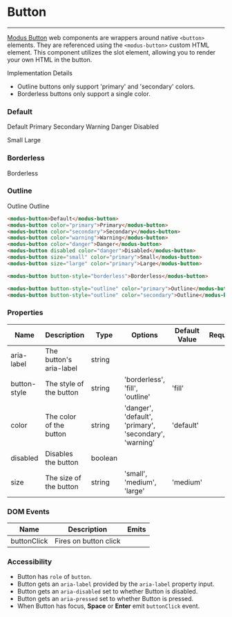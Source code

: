 
# Button

---

[Modus Button](https://modus.trimble.com/elements/buttons/) web components are wrappers around native `<button>` elements. They are referenced using the `<modus-button>` custom HTML element.
This component utilizes the slot element, allowing you to render your own HTML in the button.

Implementation Details

- Outline buttons only support 'primary' and 'secondary' colors.
- Borderless buttons only support a single color.

<Anchor storyId="components-button--default" />

### Default

<modus-button>Default</modus-button>
<modus-button color="primary">Primary</modus-button>
<modus-button color="secondary">Secondary</modus-button>
<modus-button color="warning">Warning</modus-button>
<modus-button color="danger">Danger</modus-button>
<modus-button disabled color="danger">Disabled</modus-button>

<modus-button size="small" color="primary">Small</modus-button>
<modus-button size="large" color="primary">Large</modus-button>

<Anchor storyId="components-button--borderless" />

### Borderless

<modus-button button-style="borderless">Borderless</modus-button>

<Anchor storyId="components-button--outline" />

### Outline

<modus-button button-style="outline" color="primary">Outline</modus-button>
<modus-button button-style="outline" color="secondary">Outline</modus-button>

```html
<modus-button>Default</modus-button>
<modus-button color="primary">Primary</modus-button>
<modus-button color="secondary">Secondary</modus-button>
<modus-button color="warning">Warning</modus-button>
<modus-button color="danger">Danger</modus-button>
<modus-button disabled color="danger">Disabled</modus-button>
<modus-button size="small" color="primary">Small</modus-button>
<modus-button size="large" color="primary">Large</modus-button>

<modus-button button-style="borderless">Borderless</modus-button>

<modus-button button-style="outline" color="primary">Outline</modus-button>
<modus-button button-style="outline" color="secondary">Outline</modus-button>
```

### Properties

<section>
  <table>
    <thead>
      <tr>
        <th>Name</th>
        <th>Description</th>
        <th>Type</th>
        <th>Options</th>
        <th>Default Value</th>
        <th>Required</th>
      </tr>
    </thead>
    <tbody>
      <tr>
        <td>aria-label</td>
        <td>The button's aria-label</td>
        <td>string</td>
        <td></td>
        <td></td>
        <td></td>
      </tr>
      <tr>
        <td>button-style</td>
        <td>The style of the button</td>
        <td>string</td>
        <td>'borderless', 'fill', 'outline'</td>
        <td>'fill'</td>
        <td></td>
      </tr>
      <tr>
        <td>color</td>
        <td>The color of the button</td>
        <td>string</td>
        <td>'danger', 'default', 'primary', 'secondary', 'warning'</td>
        <td>'default'</td>
        <td></td>
      </tr>
      <tr>
        <td>disabled</td>
        <td>Disables the button</td>
        <td>boolean</td>
        <td></td>
        <td></td>
        <td></td>
      </tr>
      <tr>
        <td>size</td>
        <td>The size of the button</td>
        <td>string</td>
        <td>'small', 'medium', 'large'</td>
        <td>'medium'</td>
        <td></td>
      </tr>
    </tbody>
  </table>
</section>

### DOM Events

<section>
  <table>
    <thead>
      <tr>
        <th>Name</th>
        <th>Description</th>
        <th>Emits</th>
      </tr>
    </thead>
    <tbody>
      <tr>
        <td>buttonClick</td>
        <td>Fires on button click</td>
        <td></td>
      </tr>
    </tbody>
  </table>
</section>

### Accessibility

- Button has `role` of `button`.
- Button gets an `aria-label` provided by the `aria-label` property input.
- Button gets an `aria-disabled` set to whether Button is disabled.
- Button gets an `aria-pressed` set to whether Button is pressed.
- When Button has focus, **Space** or **Enter** emit `buttonClick` event.
